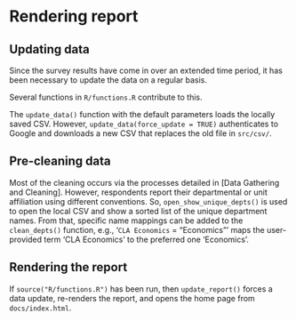 # Rendering report {-}

## Updating data {-}

Since the survey results have come in over an extended time period, it has been necessary to update the data on a regular basis.

Several functions in `R/functions.R` contribute to this.

The `update_data()` function with the default parameters loads the locally saved CSV.
However, `update_data(force_update = TRUE)` authenticates to Google and downloads a new CSV that replaces the old file in `src/csv/`.

## Pre-cleaning data {-}

Most of the cleaning occurs via the processes detailed in [Data Gathering and Cleaning].
However, respondents report their departmental or unit affiliation using different conventions.
So, `open_show_unique_depts()` is used to open the local CSV and show a sorted list of the unique department names.
From that, specific name mappings can be added to the `clean_depts()` function, e.g., '`CLA Economics` = "Economics"' maps the user-provided term 'CLA Economics' to the preferred one 'Economics'.

## Rendering the report {-}

If `source("R/functions.R")` has been run, then `update_report()` forces a data update, re-renders the report, and opens the home page from `docs/index.html`.
